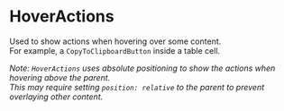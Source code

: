 

<Meta of={HoverActionsStories} />

# HoverActions

Used to show actions when hovering over some content.  
For example, a `CopyToClipboardButton` inside a table cell.

_Note: `HoverActions` uses absolute positioning to show the actions when hovering above the parent.  
This may require setting `position: relative` to the parent to prevent overlaying other content._

<Canvas>
    <Story of={HoverActionsStories.Basic} />
</Canvas>
